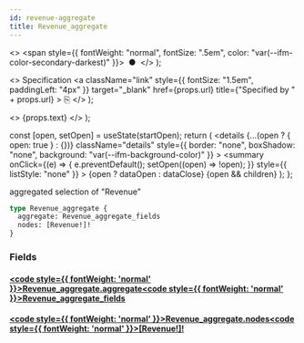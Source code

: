 ```yaml
---
id: revenue-aggregate
title: Revenue_aggregate
---
```


<head>
  <meta content="noindex" name="robots" />
  <meta charset="utf-8" />
</head>

  <>
    <span style={{ fontWeight: "normal", fontSize: ".5em", color: "var(--ifm-color-secondary-darkest)" }}>
      &nbsp;●&nbsp;
    </span>
  </>
);

  <>
    Specification
    <a
      className="link"
      style={{ fontSize: "1.5em", paddingLeft: "4px" }}
      target="_blank"
      href={props.url}
      title={"Specified by " + props.url}
    >
      ⎘
    </a>
  </>
);

  <>
    <span className={props.class}>{props.text}</span>
  </>
);


  const [open, setOpen] = useState(startOpen);
  return (
    <details
      {...(open ? { open: true } : {})}
      className="details"
      style={{ border: "none", boxShadow: "none", background: "var(--ifm-background-color)" }}
    >
      <summary
        onClick={(e) => {
          e.preventDefault();
          setOpen((open) => !open);
        }}
        style={{ listStyle: "none" }}
      >
        {open ? dataOpen : dataClose}
      </summary>
      {open && children}
    </details>
  );
};

aggregated selection of "Revenue"

```graphql
type Revenue_aggregate {
  aggregate: Revenue_aggregate_fields
  nodes: [Revenue!]!
}
```

### Fields

#### [<code style={{ fontWeight: 'normal' }}>Revenue_aggregate.<b>aggregate</b></code>](#)<Bullet />[<code style={{ fontWeight: 'normal' }}><b>Revenue_aggregate_fields</b></code>](/docs/api/lockup/graphql/envio/objects/revenue-aggregate-fields.mdx) <Badge class="badge badge--secondary " text="object"/>

#### [<code style={{ fontWeight: 'normal' }}>Revenue_aggregate.<b>nodes</b></code>](#)<Bullet />[<code style={{ fontWeight: 'normal' }}><b>[Revenue!]!</b></code>](/docs/api/lockup/graphql/envio/objects/revenue.mdx) <Badge class="badge badge--secondary badge--non_null" text="non-null"/> <Badge class="badge badge--secondary " text="object"/>
